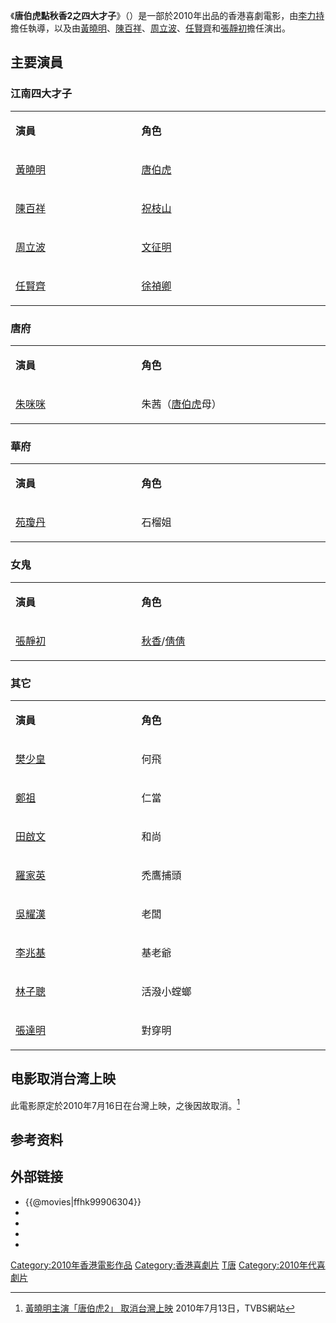 {{Distinguish|唐伯虎點秋香}}

{{Infobox Film
| name               = 唐伯虎點秋香2之四大才子
| original_name      = {{lang|en|Flirting Scholar 2}}
| image              = 
| image_size         = 
| caption            = 
| director           = [[李力持|李力持]]
| producer           = [[向華勝|向華勝]]
| writer             = [[曾謹昌|曾謹昌]]<br/>[[李思臻|李思臻]]<br/>李力持
| starring           = [[黃曉明|黃曉明]]<br/>[[陳百祥|陳百祥]]<br/>[[周立波_(演员)|周立波]]<br/>[[任賢齊|任賢齊]]<br/>[[張靜初|張靜初]]
| music              = [[黃英華|黃英華]]
| cinematography     = [[潘恆生|潘恆生]] (HKSC)<br/>[[黎耀輝|黎耀輝]] (HKSC)<br/>[[姜國民|姜國民]] (HKSC)
| editing            = [[張嘉輝|張嘉輝]]
| production_company = [[永盛影視|永盛影視製作有限公司]] <small>'''出品'''</small><br/>[[五紫龍影視傳媒|北京市五紫龍影視傳媒有限公司]] <small>'''出品'''</small>
| distributor        = 
| released           = {{flagicon|HK}}{{flagicon|MYS}}　{{film date|2010|7|8}}<br/>{{flagicon|China}}　{{film date|2010|7|9}}
| runtime            = 102 分鐘
| country            = {{香港電影產地}}
| language           = [[粵語|粵語]]<br>[[現代標準漢語|國語]]
| budget             = 
| gross              = 
| preceded_by        = [[唐伯虎點秋香_(電影)|唐伯虎點秋香]]
| website            = 
| amg_id             = 
| imdb_id            = tt0108289
}}
《'''唐伯虎點秋香2之四大才子'''》（{{lang-en|'''Flirting Scholar 2'''}}）是一部於2010年出品的香港喜劇電影，由[[李力持|李力持]]擔任執導，以及由[[黃曉明|黃曉明]]、[[陳百祥|陳百祥]]、[[周立波_(演员)|周立波]]、[[任賢齊|任賢齊]]和[[張靜初|張靜初]]擔任演出。

==主要演員==
===江南四大才子===
{|class="wikitable" width="60%"
|- style="background:cornflowerblue; color:white" align=center
|style="width:10%"|'''演員'''||style="width:15%"|'''角色'''
|-
|[[黃曉明|黃曉明]] || [[唐伯虎|唐伯虎]]
|-
|[[陳百祥|陳百祥]] || [[祝枝山|祝枝山]]
|-
|[[周立波_(演员)|周立波]] || [[文征明|文征明]]
|-
|[[任賢齊|任賢齊]] || [[徐禎卿|徐禎卿]]
|}

===唐府===
{|class="wikitable" width="60%"
|- style="background:cornflowerblue; color:white" align=center
|style="width:10%"|'''演員'''||style="width:15%"|'''角色'''
|-
|[[朱咪咪|朱咪咪]] || 朱茜（[[唐伯虎|唐伯虎]]母）
|}

===華府===
{|class="wikitable" width="60%"
|- style="background:cornflowerblue; color:white" align=center
|style="width:10%"|'''演員'''||style="width:15%"|'''角色'''
|-
|[[苑瓊丹|苑瓊丹]] || 石榴姐
|}

===女鬼===
{|class="wikitable" width="60%"
|- style="background:cornflowerblue; color:white" align=center
|style="width:10%"|'''演員'''||style="width:15%"|'''角色'''
|-
|[[張靜初|張靜初]] || [[秋香|秋香]]/[[倩倩|倩倩]]
|}

===其它===
{|class="wikitable" width="60%"
|- style="background:cornflowerblue; color:white" align=center
|style="width:10%"|'''演員'''||style="width:15%"|'''角色'''
|-
|[[樊少皇|樊少皇]] || 何飛
|-
|[[鄭祖|鄭祖]] || 仁當
|-
|[[田啟文|田啟文]] || 和尚
|-
|[[羅家英|羅家英]] || 禿鷹捕頭
|-
|[[吳耀漢|吳耀漢]] || 老闆
|-
|[[李兆基_(演員)|李兆基]] || 基老爺
|-
|[[林子聰|林子聰]] || 活潑小螳螂
|-
|[[張達明_(演員)|張達明]] || 對穿明
|}

==电影取消台湾上映==
此電影原定於2010年7月16日在台灣上映，之後因故取消。<ref>[http://news.tvbs.com.tw/entertainment/98969 黃曉明主演「唐伯虎2」 取消台灣上映] {{Wayback|url=http://news.tvbs.com.tw/entertainment/98969 |date=20191026042326 }} 2010年7月13日，TVBS網站</ref>

==参考资料==
{{reflist}}

==外部链接==
*{{@movies|ffhk99906304}}
*{{hkmdb title|14178}}
*{{Mtime|118050}}
*{{douban}}
*{{imdb title|1756773}}
{{2010年代古装华语电影}}
{{金話梅電影選舉}}
[[Category:2010年香港電影作品|Category:2010年香港電影作品]]
[[Category:香港喜劇片|Category:香港喜劇片]]
[[Category:唐伯虎題材電影|T唐]]
[[Category:2010年代喜劇片|Category:2010年代喜劇片]]